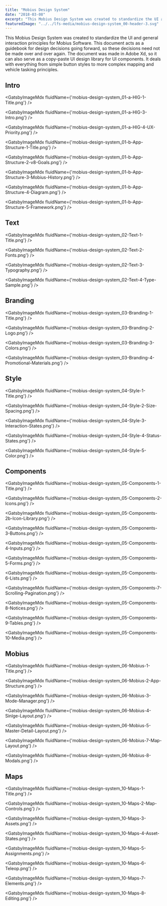 ```yaml
---
title: "Mobius Design System"
date: "2018-03-08"
excerpt: "This Mobius Design System was created to standardize the UI and general interaction principles for Mobius Software. This document acts as a guidebook for design decisions going forward, so these decisions need not be made over and over again. The document was made in Adobe Xd, so it can also serve as a copy-paste UI design library for UI components. It deals with everything from simple button styles to more complex mapping and vehicle tasking principles. "
featuredImage: "../../lfs-media/mobius-design-system_00-header-3.svg"
---
```



This Mobius Design System was created to standardize the UI and general interaction principles for Mobius Software. 
This document acts as a guidebook for design decisions going forward, so these decisions need not be made over and over again. 
The document was made in Adobe Xd, so it can also serve as a copy-paste UI design library for UI components. 
It deals with everything from simple button styles to more complex mapping and vehicle tasking principles.


## Intro

<GatsbyImageMdx fluidName={'mobius-design-system_01-a-HIG-1-Title.png'} />

<GatsbyImageMdx fluidName={'mobius-design-system_01-a-HIG-3-Intro.png'} />

<GatsbyImageMdx fluidName={'mobius-design-system_01-a-HIG-4-UX-Priority.png'} />

<GatsbyImageMdx fluidName={'mobius-design-system_01-b-App-Structure-1-Title.png'} />

<GatsbyImageMdx fluidName={'mobius-design-system_01-b-App-Structure-2-v8-Goals.png'} />

<GatsbyImageMdx fluidName={'mobius-design-system_01-b-App-Structure-3-Mobius-History.png'} />

<GatsbyImageMdx fluidName={'mobius-design-system_01-b-App-Structure-4-Diagram.png'} />

<GatsbyImageMdx fluidName={'mobius-design-system_01-b-App-Structure-5-Framework.png'} />


## Text

<GatsbyImageMdx fluidName={'mobius-design-system_02-Text-1-Title.png'} />

<GatsbyImageMdx fluidName={'mobius-design-system_02-Text-2-Fonts.png'} />

<GatsbyImageMdx fluidName={'mobius-design-system_02-Text-3-Typography.png'} />

<GatsbyImageMdx fluidName={'mobius-design-system_02-Text-4-Type-Sample.png'} />


## Branding

<GatsbyImageMdx fluidName={'mobius-design-system_03-Branding-1-Title.png'} />

<GatsbyImageMdx fluidName={'mobius-design-system_03-Branding-2-Logo.png'} />

<GatsbyImageMdx fluidName={'mobius-design-system_03-Branding-3-Colors.png'} />

<GatsbyImageMdx fluidName={'mobius-design-system_03-Branding-4-Promotional-Materials.png'} />


## Style

<GatsbyImageMdx fluidName={'mobius-design-system_04-Style-1-Title.png'} />

<GatsbyImageMdx fluidName={'mobius-design-system_04-Style-2-Size-Spacing.png'} />

<GatsbyImageMdx fluidName={'mobius-design-system_04-Style-3-Interaction-States.png'} />

<GatsbyImageMdx fluidName={'mobius-design-system_04-Style-4-Status-States.png'} />

<GatsbyImageMdx fluidName={'mobius-design-system_04-Style-5-Color.png'} />


## Components

<GatsbyImageMdx fluidName={'mobius-design-system_05-Components-1-Title.png'} />

<GatsbyImageMdx fluidName={'mobius-design-system_05-Components-2-Icons.png'} />

<GatsbyImageMdx fluidName={'mobius-design-system_05-Components-2b-Icon-Library.png'} />

<GatsbyImageMdx fluidName={'mobius-design-system_05-Components-3-Buttons.png'} />

<GatsbyImageMdx fluidName={'mobius-design-system_05-Components-4-Inputs.png'} />

<GatsbyImageMdx fluidName={'mobius-design-system_05-Components-5-Forms.png'} />

<GatsbyImageMdx fluidName={'mobius-design-system_05-Components-6-Lists.png'} />

<GatsbyImageMdx fluidName={'mobius-design-system_05-Components-7-Scrolling-Pagination.png'} />

<GatsbyImageMdx fluidName={'mobius-design-system_05-Components-8-Notices.png'} />

<GatsbyImageMdx fluidName={'mobius-design-system_05-Components-9-Tables.png'} />

<GatsbyImageMdx fluidName={'mobius-design-system_05-Components-10-Media.png'} />


## Mobius

<GatsbyImageMdx fluidName={'mobius-design-system_06-Mobius-1-Title.png'} />

<GatsbyImageMdx fluidName={'mobius-design-system_06-Mobius-2-App-Structure.png'} />

<GatsbyImageMdx fluidName={'mobius-design-system_06-Mobius-3-Mode-Manager.png'} />

<GatsbyImageMdx fluidName={'mobius-design-system_06-Mobius-4-Sinlge-Layout.png'} />

<GatsbyImageMdx fluidName={'mobius-design-system_06-Mobius-5-Master-Detail-Layout.png'} />

<GatsbyImageMdx fluidName={'mobius-design-system_06-Mobius-7-Map-Layout.png'} />

<GatsbyImageMdx fluidName={'mobius-design-system_06-Mobius-8-Modals.png'} />


## Maps

<GatsbyImageMdx fluidName={'mobius-design-system_10-Maps-1-Title.png'} />

<GatsbyImageMdx fluidName={'mobius-design-system_10-Maps-2-Map-Controls.png'} />

<GatsbyImageMdx fluidName={'mobius-design-system_10-Maps-3-Assets.png'} />

<GatsbyImageMdx fluidName={'mobius-design-system_10-Maps-4-Asset-States.png'} />

<GatsbyImageMdx fluidName={'mobius-design-system_10-Maps-5-Assignments.png'} />

<GatsbyImageMdx fluidName={'mobius-design-system_10-Maps-6-Teleop.png'} />

<GatsbyImageMdx fluidName={'mobius-design-system_10-Maps-7-Elements.png'} />

<GatsbyImageMdx fluidName={'mobius-design-system_10-Maps-8-Editing.png'} />



